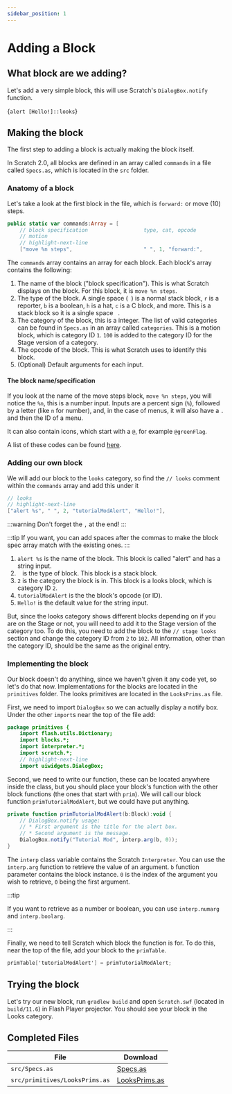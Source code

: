 ```yaml
---
sidebar_position: 1
---
```




# Adding a Block

## What block are we adding?
Let's add a very simple block, this will use Scratch's `DialogBox.notify` function.

<ScratchBlocks style="scratch2">{`alert [Hello!]::looks`}</ScratchBlocks>

## Making the block
The first step to adding a block is actually making the block itself.

In Scratch 2.0, all blocks are defined in an array called `commands` in a file called `Specs.as`, which is located in the `src` folder.

### Anatomy of a block
Let's take a look at the first block in the file, which is `forward:` or <ScratchBlocks inline style="scratch2">move (10) steps</ScratchBlocks>.

```actionscript title="src/Specs.as"
public static var commands:Array = [
    // block specification					type, cat, opcode			default args (optional)
    // motion
    // highlight-next-line
    ["move %n steps",						" ", 1, "forward:",					10],
```

The `commands` array contains an array for each block. Each block's array contains the following:

1. The name of the block ("block specification"). This is what Scratch displays on the block. For this block, it is `move %n steps`.
2. The type of the block. A single space (` `) is a normal stack block, `r` is a reporter, `b` is a boolean, `h` is a hat, `c` is a C block, and more. This is a stack block so it is a single space ` `.
3. The category of the block, this is a integer. The list of valid categories can be found in `Specs.as` in an array called `categories`. This is a motion block, which is category ID `1`. `100` is added to the category ID for the Stage version of a category.
4. The opcode of the block. This is what Scratch uses to identify this block.
5. (Optional) Default arguments for each input.

#### The block name/specification
If you look at the name of the move steps block, `move %n steps`, you will notice the `%n`, this is a number input. Inputs are a percent sign (`%`), followed by a letter (like `n` for number), and, in the case of menus, it will also have a `.` and then the ID of a menu.

It can also contain icons, which start with a `@`, for example `@greenFlag`.

A list of these codes can be found [here](/resources/s2-block-input-spec).

### Adding our own block
We will add our block to the `looks` category, so find the `// looks` comment within the `commands` array and add this under it

```actionscript title="src/Specs.as"
// looks
// highlight-next-line
["alert %s", " ", 2, "tutorialModAlert", "Hello!"],
```

:::warning
Don't forget the `,` at the end!
:::

:::tip
If you want, you can add spaces after the commas to make the block spec array match with the existing ones.
:::

1. `alert %s` is the name of the block. This block is called "alert" and has a string input.
2. ` ` is the type of block. This block is a stack block.
3. `2` is the category the block is in. This block is a looks block, which is category ID `2`.
4. `tutorialModAlert` is the the block's opcode (or ID).
5. `Hello!` is the default value for the string input.

But, since the looks category shows different blocks depending on if you are on the Stage or not, you will need to add it to the Stage version of the category too. To do this, you need to add the block to the `// stage looks` section and change the category ID from `2` to `102`. All information, other than the category ID, should be the same as the original entry.

### Implementing the block
Our block doesn't do anything, since we haven't given it any code yet, so let's do that now. Implementations for the blocks are located in the `primitives` folder. The looks primitives are located in the `LooksPrims.as` file.

First, we need to import `DialogBox` so we can actually display a notify box. Under the other `import`s near the top of the file add:

```actionscript title="src/primitives/LooksPrims.as"
package primitives {
    import flash.utils.Dictionary;
    import blocks.*;
    import interpreter.*;
    import scratch.*;
    // highlight-next-line
    import uiwidgets.DialogBox;
```

Second, we need to write our function, these can be located anywhere inside the class, but you should place your block's function with the other block functions (the ones that start with `prim`). We will call our block function `primTutorialModAlert`, but we could have put anything.

```actionscript title="src/primitives/LooksPrims.as"
private function primTutorialModAlert(b:Block):void {
    // DialogBox.notify usage:
    // * First argument is the title for the alert box.
    // * Second argument is the message.
    DialogBox.notify("Tutorial Mod", interp.arg(b, 0));
}
```

The `interp` class variable contains the Scratch `Interpreter`. You can use the `interp.arg` function to retrieve the value of an argument. `b` function parameter contains the block instance. `0` is the index of the argument you wish to retrieve, `0` being the first argument.

:::tip

If you want to retrieve as a number or boolean, you can use `interp.numarg` and `interp.boolarg`.

:::

Finally, we need to tell Scratch which block the function is for. To do this, near the top of the file, add your block to the `primTable`.

```actionscript title="src/primitives/LooksPrims.as"
primTable['tutorialModAlert'] = primTutorialModAlert;
```

## Trying the block
Let's try our new block, run `gradlew build` and open `Scratch.swf` (located in `build/11.6`) in Flash Player projector. You should see your block in the Looks category.

## Completed Files
| File                              | Download                                                 |
| --------------------------------- | -------------------------------------------------------- |
| `src/Specs.as`                    | [Specs.as](resources/Specs.as.txt)                       |
| `src/primitives/LooksPrims.as`    | [LooksPrims.as](resources/LooksPrims.as.txt)             |